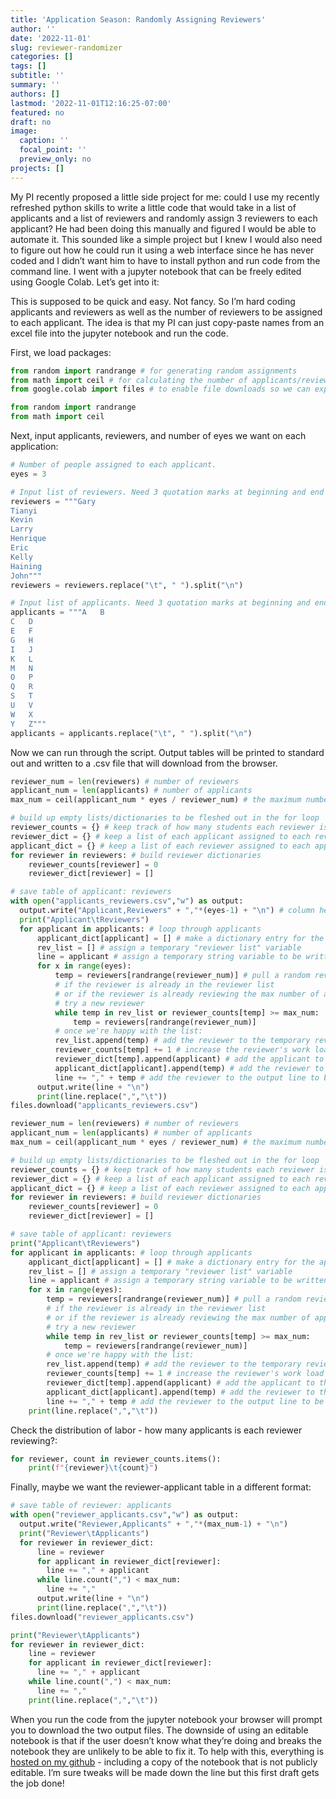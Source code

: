 ```yaml
---
title: 'Application Season: Randomly Assigning Reviewers'
author: ''
date: '2022-11-01'
slug: reviewer-randomizer
categories: []
tags: []
subtitle: ''
summary: ''
authors: []
lastmod: '2022-11-01T12:16:25-07:00'
featured: no
draft: no
image:
  caption: ''
  focal_point: ''
  preview_only: no
projects: []
---
```


My PI recently proposed a little side project for me: could I use my recently refreshed python skills to write a little code that would take in a list of applicants and a list of reviewers and randomly assign 3 reviewers to each applicant? He had been doing this manually and figured I would be able to automate it. This sounded like a simple project but I knew I would also need to figure out how he could run it using a web interface since he has never coded and I didn't want him to have to install python and run code from the command line. I went with a jupyter notebook that can be freely edited using Google Colab. Let's get into it:

This is supposed to be quick and easy. Not fancy. So I'm hard coding applicants and reviewers as well as the number of reviewers to be assigned to each applicant. The idea is that my PI can just copy-paste names from an excel file into the jupyter notebook and run the code.

First, we load packages:

```python
from random import randrange # for generating random assignments
from math import ceil # for calculating the number of applicants/reviewer
from google.colab import files # to enable file downloads so we can export .csv files
```

```python
from random import randrange
from math import ceil
```


Next, input applicants, reviewers, and number of eyes we want on each application:

```python
# Number of people assigned to each applicant.
eyes = 3

# Input list of reviewers. Need 3 quotation marks at beginning and end of list only. Each reviewer should be on a new line.
reviewers = """Gary
Tianyi
Kevin
Larry
Henrique
Eric
Kelly
Haining
John"""
reviewers = reviewers.replace("\t", " ").split("\n")

# Input list of applicants. Need 3 quotation marks at beginning and end of list only. Each reviewer should be on a new line.
applicants = """A	B
C	D
E	F
G	H
I	J
K	L
M	N
O	P
Q	R
S	T
U	V
W	X
Y	Z"""
applicants = applicants.replace("\t", " ").split("\n")
```

Now we can run through the script. Output tables will be printed to standard out and written to a .csv file that will download from the browser.

```python
reviewer_num = len(reviewers) # number of reviewers
applicant_num = len(applicants) # number of applicants
max_num = ceil(applicant_num * eyes / reviewer_num) # the maximum number of applicants a reviewer should have to review

# build up empty lists/dictionaries to be fleshed out in the for loop
reviewer_counts = {} # keep track of how many students each reviewer is assigned
reviewer_dict = {} # keep a list of each applicant assigned to each reviewer
applicant_dict = {} # keep a list of each reviewer assigned to each applicant
for reviewer in reviewers: # build reviewer dictionaries
    reviewer_counts[reviewer] = 0
    reviewer_dict[reviewer] = []

# save table of applicant: reviewers
with open("applicants_reviewers.csv","w") as output:
  output.write("Applicant,Reviewers" + ","*(eyes-1) + "\n") # column headers
  print("Applicant\tReviewers")
  for applicant in applicants: # loop through applicants
      applicant_dict[applicant] = [] # make a dictionary entry for the applicant
      rev_list = [] # assign a temporary "reviewer list" variable
      line = applicant # assign a temporary string variable to be written at the end of the loop
      for x in range(eyes):
          temp = reviewers[randrange(reviewer_num)] # pull a random reviewer
          # if the reviewer is already in the reviewer list
          # or if the reviewer is already reviewing the max number of applicants
          # try a new reviewer
          while temp in rev_list or reviewer_counts[temp] >= max_num:
              temp = reviewers[randrange(reviewer_num)]
          # once we're happy with the list:
          rev_list.append(temp) # add the reviewer to the temporary reviewer list
          reviewer_counts[temp] += 1 # increase the reviewer's work load by 1
          reviewer_dict[temp].append(applicant) # add the applicant to the reviewer's dictionary entry
          applicant_dict[applicant].append(temp) # add the reviewer to the applicant's dictionary entry
          line += "," + temp # add the reviewer to the output line to be printed/written
      output.write(line + "\n")
      print(line.replace(",","\t"))
files.download("applicants_reviewers.csv")
```

```python
reviewer_num = len(reviewers) # number of reviewers
applicant_num = len(applicants) # number of applicants
max_num = ceil(applicant_num * eyes / reviewer_num) # the maximum number of applicants a reviewer should have to review

# build up empty lists/dictionaries to be fleshed out in the for loop
reviewer_counts = {} # keep track of how many students each reviewer is assigned
reviewer_dict = {} # keep a list of each applicant assigned to each reviewer
applicant_dict = {} # keep a list of each reviewer assigned to each applicant
for reviewer in reviewers: # build reviewer dictionaries
    reviewer_counts[reviewer] = 0
    reviewer_dict[reviewer] = []

# save table of applicant: reviewers
print("Applicant\tReviewers")
for applicant in applicants: # loop through applicants
    applicant_dict[applicant] = [] # make a dictionary entry for the applicant
    rev_list = [] # assign a temporary "reviewer list" variable
    line = applicant # assign a temporary string variable to be written at the end of the loop
    for x in range(eyes):
        temp = reviewers[randrange(reviewer_num)] # pull a random reviewer
        # if the reviewer is already in the reviewer list
        # or if the reviewer is already reviewing the max number of applicants
        # try a new reviewer
        while temp in rev_list or reviewer_counts[temp] >= max_num:
            temp = reviewers[randrange(reviewer_num)]
        # once we're happy with the list:
        rev_list.append(temp) # add the reviewer to the temporary reviewer list
        reviewer_counts[temp] += 1 # increase the reviewer's work load by 1
        reviewer_dict[temp].append(applicant) # add the applicant to the reviewer's dictionary entry
        applicant_dict[applicant].append(temp) # add the reviewer to the applicant's dictionary entry
        line += "," + temp # add the reviewer to the output line to be printed/written
    print(line.replace(",","\t"))
```

Check the distribution of labor - how many applicants is each reviewer reviewing?:

```python
for reviewer, count in reviewer_counts.items():
    print(f"{reviewer}\t{count}")
```

Finally, maybe we want the reviewer-applicant table in a different format:

```python
# save table of reviewer: applicants
with open("reviewer_applicants.csv","w") as output:
  output.write("Reviewer,Applicants" + ","*(max_num-1) + "\n")
  print("Reviewer\tApplicants")
  for reviewer in reviewer_dict:
      line = reviewer
      for applicant in reviewer_dict[reviewer]:
        line += "," + applicant
      while line.count(",") < max_num:
        line += ","
      output.write(line + "\n")
      print(line.replace(",","\t"))
files.download("reviewer_applicants.csv")
```

```python
print("Reviewer\tApplicants")
for reviewer in reviewer_dict:
    line = reviewer
    for applicant in reviewer_dict[reviewer]:
      line += "," + applicant
    while line.count(",") < max_num:
      line += ","
    print(line.replace(",","\t"))
```

When you run the code from the jupyter notebook your browser will prompt you to download the two output files. The downside of using an editable notebook is that if the user doesn't know what they're doing and breaks the notebook they are unlikely to be able to fix it. To help with this, everything is [hosted on my github](https://github.com/jnjahncke/reviewer_randomizer) - including a copy of the notebook that is not publicly editable. I'm sure tweaks will be made down the line but this first draft gets the job done!